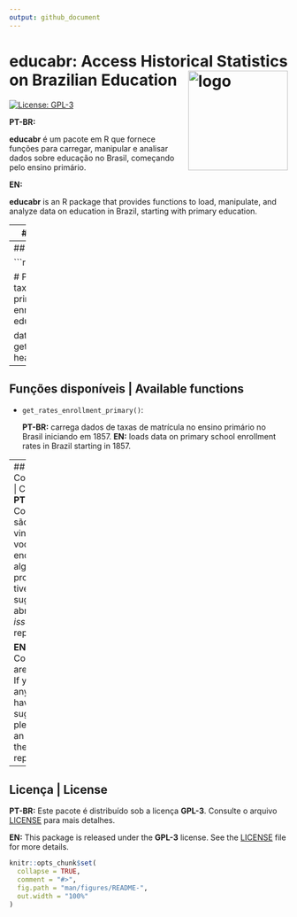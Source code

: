 ```yaml
---
output: github_document
---
```


<!-- README.md is generated from README.Rmd. Please edit that file -->


# educabr: Access Historical Statistics on Brazilian Education <img align="right" src="man/figures/logo-gemini.png.png?raw=true" alt="logo" width="180">


[![License: GPL-3](https://img.shields.io/badge/License-GPL--3-blue.svg)](LICENSE)


**PT-BR:**  

**educabr** é um pacote em R que fornece funções para carregar, manipular e analisar dados sobre educação no Brasil, começando pelo ensino primário.  

**EN:**  

**educabr** is an R package that provides functions to load, manipulate, and analyze data on education in Brazil, starting with primary education.  

---
## Instalação | Installation

**PT-BR:**  
Você pode instalar a versão de desenvolvimento diretamente do GitHub:  

**EN:**
You can install the development version directly from GitHub:

```r
install.packages("devtools")
devtools::install_github("mancano-tales/educabr")
```


---
## Exemplo de uso | Example

```r
library(educabr)

# PT-BR: Exemplo: carregar taxas de matrícula no ensino primário
# EN: Example: load enrollment rates in primary education

data <- get_rates_enrollment_primary()
head(data)
```

---
## Funções disponíveis | Available functions

* `get_rates_enrollment_primary()`:

  **PT-BR:** carrega dados de taxas de matrícula no ensino primário no Brasil iniciando em 1857.
  **EN:** loads data on primary school enrollment rates in Brazil starting in 1857.

---
## Contribuindo | Contributing
**PT-BR:**
Contribuições são bem-vindas!
Se você encontrar algum problema ou tiver sugestões, abra uma *issue* no repositório.

**EN:**
Contributions are welcome!
If you find any issues or have suggestions, please open an *issue* in the repository.
---
## Licença | License
**PT-BR:**
Este pacote é distribuído sob a licença **GPL-3**.
Consulte o arquivo [LICENSE](LICENSE) para mais detalhes.

**EN:**
This package is released under the **GPL-3** license.
See the [LICENSE](LICENSE) file for more details.

```r
knitr::opts_chunk$set(
  collapse = TRUE,
  comment = "#>",
  fig.path = "man/figures/README-",
  out.width = "100%"
)
```

